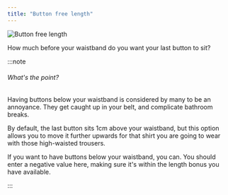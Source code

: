 ```yaml
---
title: "Button free length"
---
```


![Button free length](./buttonfreelength.svg)

How much before your waistband do you want your last button to sit?

:::note


###### What's the point?

Having buttons below your waistband is considered by many to be an annoyance.
They get caught up in your belt, and complicate bathroom breaks.

By default, the last button sits 1cm above your waistband,
but this option allows you to move it further upwards for that shirt you are going to wear with those high-waisted trousers.

If you want to have buttons below your waistband, you can. You should enter a negative value here,
making sure it's within the length bonus you have available.

:::




